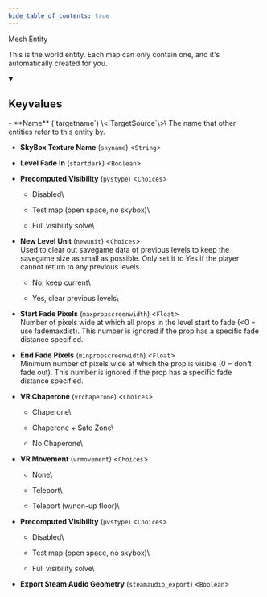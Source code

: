 ```yaml
---
hide_table_of_contents: true
---
```


<!---
!!!!!!
THIS PAGE IS AUTOGENERATED FROM GAME FGD DEFINITIONS!
DO NOT EDIT MANUALLY!
!!!!!!

In order to make edits, you can make an annotation file in /fgd_dump_overrides
-->


Mesh Entity

This is the world entity. Each map can only contain one, and it's automatically created for you.

<details open>
<summary><h2>Keyvalues</h2></summary>
- **Name** (`targetname`) \<`TargetSource`\>\
The name that other entities refer to this entity by.

- **SkyBox Texture Name** (`skyname`) \<`String`\>

- **Level Fade In** (`startdark`) \<`Boolean`\>

- **Precomputed Visibility** (`pvstype`) \<`Choices`\>
  - Disabled\
    
  - Test map (open space, no skybox)\
    
  - Full visibility solve\
    


- **New Level Unit** (`newunit`) \<`Choices`\>\
Used to clear out savegame data of previous levels to keep the savegame size as small as possible. Only set it to Yes if the player cannot return to any previous levels.
  - No, keep current\
    
  - Yes, clear previous levels\
    


- **Start Fade Pixels** (`maxpropscreenwidth`) \<`Float`\>\
Number of pixels wide at which all props in the level start to fade (&lt;0 = use fademaxdist). This number is ignored if the prop has a specific fade distance specified.

- **End Fade Pixels** (`minpropscreenwidth`) \<`Float`\>\
Minimum number of pixels wide at which the prop is visible (0 = don't fade out). This number is ignored if the prop has a specific fade distance specified.

- **VR Chaperone** (`vrchaperone`) \<`Choices`\>
  - Chaperone\
    
  - Chaperone + Safe Zone\
    
  - No Chaperone\
    


- **VR Movement** (`vrmovement`) \<`Choices`\>
  - None\
    
  - Teleport\
    
  - Teleport (w/non-up floor)\
    


- **Precomputed Visibility** (`pvstype`) \<`Choices`\>
  - Disabled\
    
  - Test map (open space, no skybox)\
    
  - Full visibility solve\
    


- **Export Steam Audio Geometry** (`steamaudio_export`) \<`Boolean`\>


 </details>

